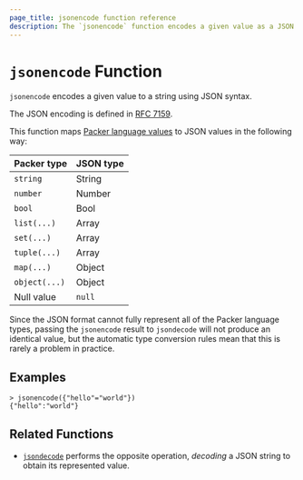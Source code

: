 ```yaml
---
page_title: jsonencode function reference
description: The `jsonencode` function encodes a given value as a JSON string. Learn how to use the `jsonencode` function in Packer templates.
---
```


# `jsonencode` Function

`jsonencode` encodes a given value to a string using JSON syntax.

The JSON encoding is defined in [RFC 7159](https://tools.ietf.org/html/rfc7159).

This function maps
[Packer language values](/packer/docs/templates/hcl_templates/expressions#types-and-values)
to JSON values in the following way:

| Packer type   | JSON type |
| ------------- | --------- |
| `string`      | String    |
| `number`      | Number    |
| `bool`        | Bool      |
| `list(...)`   | Array     |
| `set(...)`    | Array     |
| `tuple(...)`  | Array     |
| `map(...)`    | Object    |
| `object(...)` | Object    |
| Null value    | `null`    |

Since the JSON format cannot fully represent all of the Packer language
types, passing the `jsonencode` result to `jsondecode` will not produce an
identical value, but the automatic type conversion rules mean that this is
rarely a problem in practice.

## Examples

```shell-session
> jsonencode({"hello"="world"})
{"hello":"world"}
```

## Related Functions

- [`jsondecode`](/packer/docs/templates/hcl_templates/functions/encoding/jsondecode) performs the opposite operation, _decoding_
  a JSON string to obtain its represented value.
